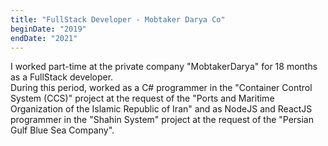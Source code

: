 ```yaml
---
title: "FullStack Developer - Mobtaker Darya Co"
beginDate: "2019"
endDate: "2021"
---
```


I worked part-time at the private company "MobtakerDarya" for 18 months as a FullStack developer. <br />
During this period, worked as a C# programmer in the "Container Control System (CCS)" project at the request of the "Ports and Maritime Organization of the Islamic Republic of Iran" and as NodeJS and ReactJS programmer in the "Shahin System" project at the request of the "Persian Gulf Blue Sea Company".
